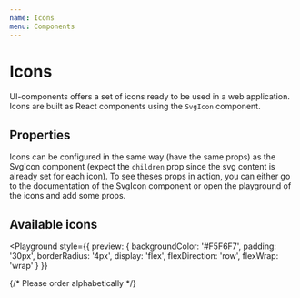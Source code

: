 ```yaml
---
name: Icons
menu: Components
---
```



<!-- Please order alphabetically -->


# Icons

UI-components offers a set of icons ready to be used in a web application.
Icons are built as React components using the `SvgIcon` component.

## Properties

Icons can be configured in the same way (have the same props) as the SvgIcon component (expect the `children` prop since the svg content is already set for each icon).
To see theses props in action, you can either go to the documentation of the SvgIcon component or open the
playground of the icons and add some props.

<Props of={PasswordsIcon} size={30} />

## Available icons

<Playground
  style={{
    preview: {
      backgroundColor: '#F5F6F7',
      padding: '30px',
      borderRadius: '4px',
      display: 'flex',
      flexDirection: 'row',
      flexWrap: 'wrap'
    }
  }}
>
  <IconsWrapper>
    {/* Please order alphabetically */}
    <ActivityLogIcon size={30} />
    <AddIcon size={30} />
    <AndroidIcon size={30} />
    <AppleIcon size={30} />
    <ArrowDownIcon size={30} />
    <BackIcon viewBox='0 0 26 26' size={30} />
    <BellIcon size={30} />
    <BuildingIcon size={30} />
    <CaretDownIcon size={30} />
    <CheckCircleIcon size={30} />
    <CheckIcon size={30} />
    <CloseIcon size={30} />
    <ComputerIcon size={30} />
    <CopyIcon size={30} />
    <CopyPasswordIcon size={30} />
    <CrossCircleIcon size={30} />
    <DashboardIcon size={30} />
    <DashlaneLogoIcon viewBox='0 0 36 36' size={30} />
    <DotsIcon size={30} />
    <EditIcon title='translation_key' size={30} />
    <ForwardIcon viewBox='0 0 22 22' size={30} />
    <GeneratorIcon size={30} />
    <HelpIcon size={30} />
    <HideIcon size={30} />
    <HouseIcon size={30} />
    <IdIcon size={30} />
    <InfoCircleIcon size={30} />
    <LinkIcon size={30} />
    <LoaderIcon size={30} />
    <LockIcon size={30} />
    <LogOutIcon size={30} />
    <MagicWandIcon viewBox='0 0 40 40' size={30} />
    <MailIcon size={30} />
    <MobileIcon viewBox='0 0 40 40' size={30} />
    <NoNetworkIcon size={30} />
    <OpenWebsiteIcon viewBox='0 0 24 24' size={30} />
    <PasswordChangerIcon size={30} />
    <PasswordHistoryIcon size={30} />
    <PasswordsIcon viewBox='0 0 40 40' size={30} />
    <PaymentsIcon size={30} />
    <PersonalInfoIcon size={30} />
    <PhoneIcon size={30} />
    <RefreshIcon size={30} />
    <RevealIcon size={30} />
    <RevokeIcon size={30} />
    <SearchIcon size={30} />
    <SecurityDashboardIcon size={30} />
    <SettingsIcon size={30} />
    <ShareIcon size={30} />
    <SharedIcon size={30} />
    <SharingGroupIcon size={30} />
    <ShieldCheckIcon viewBox='0 0 50 50' size={30} />
    <ShieldFlagIcon viewBox='0 0 50 50' size={30} />
    <TaxIcon size={30} />
    <ToolsIcon size={30} />
    <UnlockIcon size={30} />
    <UserCircleIcon size={30} />
    <VaultIcon size={30} />
    <WarningIcon size={30} />
    <WebIcon size={30} />
    <WindowsIcon size={30} />
  </IconsWrapper>
</Playground>
